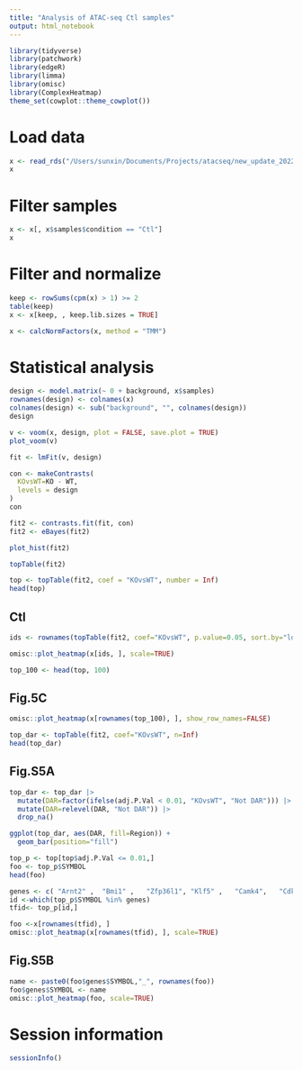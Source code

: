```yaml
---
title: "Analysis of ATAC-seq Ctl samples"
output: html_notebook
---
```


```r
library(tidyverse)
library(patchwork)
library(edgeR)
library(limma)
library(omisc)
library(ComplexHeatmap)
theme_set(cowplot::theme_cowplot())
```

# Load data

```r
x <- read_rds("/Users/sunxin/Documents/Projects/atacseq/new_update_20220912/dge.rds")
x
```

# Filter samples

```r
x <- x[, x$samples$condition == "Ctl"]
x
```

# Filter and normalize

```r
keep <- rowSums(cpm(x) > 1) >= 2
table(keep)
x <- x[keep, , keep.lib.sizes = TRUE]

x <- calcNormFactors(x, method = "TMM")
```

# Statistical analysis

```r
design <- model.matrix(~ 0 + background, x$samples)
rownames(design) <- colnames(x)
colnames(design) <- sub("background", "", colnames(design))
design
```

```r
v <- voom(x, design, plot = FALSE, save.plot = TRUE)
plot_voom(v)
```

```r
fit <- lmFit(v, design)
```

```r
con <- makeContrasts(
  KOvsWT=KO - WT,
  levels = design
)
con
```

```r
fit2 <- contrasts.fit(fit, con)
fit2 <- eBayes(fit2)
```

```r
plot_hist(fit2)
```

```r
topTable(fit2)
```

```r
top <- topTable(fit2, coef = "KOvsWT", number = Inf)
head(top)
```

## Ctl

```r
ids <- rownames(topTable(fit2, coef="KOvsWT", p.value=0.05, sort.by="logFC", n=200))
```

```r
omisc::plot_heatmap(x[ids, ], scale=TRUE)
```

```r
top_100 <- head(top, 100)
```

## Fig.5C

```r
omisc::plot_heatmap(x[rownames(top_100), ], show_row_names=FALSE)
```


```r
top_dar <- topTable(fit2, coef="KOvsWT", n=Inf)
head(top_dar)
```

## Fig.S5A

```r
top_dar <- top_dar |> 
  mutate(DAR=factor(ifelse(adj.P.Val < 0.01, "KOvsWT", "Not DAR"))) |> 
  mutate(DAR=relevel(DAR, "Not DAR")) |> 
  drop_na()

ggplot(top_dar, aes(DAR, fill=Region)) +
  geom_bar(position="fill")
```


```r
top_p <- top[top$adj.P.Val <= 0.01,]
foo <- top_p$SYMBOL
head(foo)
```

```r
genes <- c( "Arnt2" ,  "Bmi1" ,   "Zfp36l1", "Klf5" ,   "Camk4",   "Cdkn2d" , "Cebpd"  , "Cops2" ,  "Egr2" ,   "Eomes" ,  "Fosl2" ,  "Gas7"  ,  "Hdac5", "Hmga1" ,  "Ifnar2" , "Irf2" ,   "Irf4"  ,  "Klf2" ,   "Lef1"  ,  "Mbd2" ,   "Mef2c" ,  "Foxk1"  , "Cited2" , "Nab2" ,  "Nfatc1" , "Nfatc2" , "Nfe2l1" , "Nfkb1" ,  "Pou2f2"  ,"Tcf7l2" , "Tle4"   , "Ncoa4"  , "Snai3" ,  "Rab11a"  ,"Prdm5"  , "Uhrf2" ,  "Ell2" ,   "Trerf1" , "Rab8b"  ,"Dmrta1",  "E2f2" ,   "Irf2bp1" )
id <-which(top_p$SYMBOL %in% genes)
tfid<- top_p[id,]
```

```r
foo <-x[rownames(tfid), ]
omisc::plot_heatmap(x[rownames(tfid), ], scale=TRUE)
```

## Fig.S5B

```r
name <- paste0(foo$genes$SYMBOL,"_", rownames(foo))
foo$genes$SYMBOL <- name
omisc::plot_heatmap(foo, scale=TRUE)
```


# Session information

```r
sessionInfo()
```

